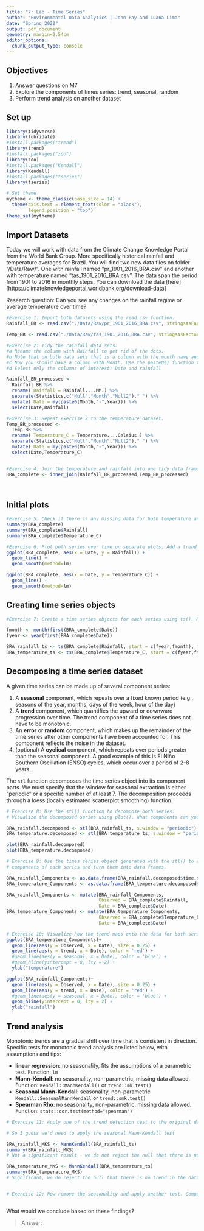 ```yaml
---
title: "7: Lab - Time Series"
author: "Environmental Data Analytics | John Fay and Luana Lima"
date: "Spring 2022"
output: pdf_document
geometry: margin=2.54cm
editor_options: 
  chunk_output_type: console
---
```


## Objectives
1. Answer questions on M7
2. Explore the components of times series: trend, seasonal, random
3. Perform trend analysis on another dataset

## Set up

```r

library(tidyverse)
library(lubridate)
#install.packages("trend")
library(trend)
#install.packages("zoo")
library(zoo)
#install.packages("Kendall")
library(Kendall)
#install.packages("tseries")
library(tseries)

# Set theme
mytheme <- theme_classic(base_size = 14) +
  theme(axis.text = element_text(color = "black"), 
        legend.position = "top")
theme_set(mytheme)
```

## Import Datasets

Today we will work with data from the Climate Change Knowledge Portal from the World Bank Group. More specifically historical rainfall and temperature averages for Brazil. You will find two new data files on folder "/Data/Raw/". One with rainfall named "pr_1901_2016_BRA.csv" and another with temperature named "tas_1901_2016_BRA.csv". The data span the period from 1901 to 2016 in monthly steps. You can download the data [here][https://climateknowledgeportal.worldbank.org/download-data]

Research question: Can you see any changes on the rainfall regime or average temperature over time?

```r
#Exercise 1: Import both datasets using the read.csv function.
Rainfall_BR <- read.csv("./Data/Raw/pr_1901_2016_BRA.csv", stringsAsFactors = TRUE)

Temp_BR <- read.csv("./Data/Raw/tas_1901_2016_BRA.csv", stringsAsFactors = TRUE)

#Exercise 2: Tidy the rainfall data sets.
#a Rename the column with Rainfall to get rid of the dots.
#b Note that on both data sets that is a column with the month name and average. Convert it to a Month column by separating the string, i.e., month in one column and the word "Average" on another. Hint: use the separate() function in the pipe.
#c Now you should have a column with Month. Use the paste0() function to paste month and year together and create a date object.
#d Select only the columns of interest: Date and rainfall

Rainfall_BR_processed <-
  Rainfall_BR %>% 
  rename( Rainfall = Rainfall....MM.) %>% 
  separate(Statistics,c("Null","Month","Null2")," ") %>% 
  mutate( Date = my(paste0(Month,"-",Year))) %>% 
  select(Date,Rainfall)

#Exercise 3: Repeat exercise 2 to the temperature dataset.
Temp_BR_processed <-
  Temp_BR %>% 
  rename( Temperature_C = Temperature....Celsius.) %>% 
  separate(Statistics,c("Null","Month","Null2")," ") %>% 
  mutate( Date = my(paste0(Month,"-",Year))) %>% 
  select(Date,Temperature_C)  


#Exercise 4: Join the temperature and rainfall into one tidy data frame with 3 columns: Date, Rainfall and Temperature.
BRA_complete <- inner_join(Rainfall_BR_processed,Temp_BR_processed)
  
           
```


## Initial plots

```r

#Exercise 5: Check if there is any missing data for both temperature and rainfall series.
summary(BRA_complete)
summary(BRA_complete$Rainfall)
summary(BRA_complete$Temperature_C)

#Exercise 6: Plot both series over time on separate plots. Add a trend line using geom_smooth(). Can you say something about the trend just by visualizing the data?
ggplot(BRA_complete, aes(x = Date, y = Rainfall)) +
  geom_line() +
  geom_smooth(method=lm)

ggplot(BRA_complete, aes(x = Date, y = Temperature_C)) +
  geom_line() +
  geom_smooth(method=lm)

```

## Creating time series objects

```r
#Exercise 7: Create a time series objects for each series using ts(). Make sure you specify the starting point and frequency.

fmonth <- month(first(BRA_complete$Date))
fyear <- year(first(BRA_complete$Date))

BRA_rainfall_ts <- ts(BRA_complete$Rainfall, start = c(fyear,fmonth), frequency = 12)
BRA_temperature_ts <- ts(BRA_complete$Temperature_C, start = c(fyear,fmonth), frequency = 12)

```


## Decomposing a time series dataset

A given time series can be made up of several component series: 

1. A **seasonal** component, which repeats over a fixed known period (e.g., seasons of the year, months, days of the week, hour of the day)
2. A **trend** component, which quantifies the upward or downward progression over time. The trend component of a time series does not have to be monotonic.
3. An **error** or **random** component, which makes up the remainder of the time series after other components have been accounted for. This component reflects the noise in the dataset. 
4. (optional) A **cyclical** component, which repeats over periods greater than the seasonal component. A good example of this is El Niño Southern Oscillation (ENSO) cycles, which occur over a period of 2-8 years.


The `stl` function decomposes the time series object into its component parts. We must specify that the window for seasonal extraction is either "periodic" or a specific number of at least 7. The decomposition proceeds through a loess (locally estimated scatterplot smoothing) function.

```r

# Exercise 8: Use the stl() function to decompose both series. 
# Visualize the decomposed series using plot(). What components can you identify?

BRA_rainfall.decomposed <- stl(BRA_rainfall_ts, s.window = "periodic")
BRA_temperature.decomposed <- stl(BRA_temperature_ts, s.window = "periodic")

plot(BRA_rainfall.decomposed)
plot(BRA_temperature.decomposed)

# Exercise 9: Use the times series object generated with the stl() to extract the 
# components of each series and turn them into data frames.

BRA_rainfall_Components <- as.data.frame(BRA_rainfall.decomposed$time.series[,1:3])
BRA_temperature_Components <- as.data.frame(BRA_temperature.decomposed$time.series[,1:3])

BRA_rainfall_Components <- mutate(BRA_rainfall_Components,
                                  Observed = BRA_complete$Rainfall,
                                  Date = BRA_complete$Date)
BRA_temperature_Components <- mutate(BRA_temperature_Components,
                                  Observed = BRA_complete$Temperature_C,
                                  Date = BRA_complete$Date)

# Exercise 10: Visualize how the trend maps onto the data for both series
ggplot(BRA_temperature_Components)+
  geom_line(aes(y = Observed, x = Date), size = 0.25) +
  geom_line(aes(y = trend, x = Date), color = 'red') +
  #geom_line(aes(y = seasonal, x = Date), color = 'blue') +
  #geom_hline(yintercept = 0, lty = 2) +
  ylab("temperature")

ggplot(BRA_rainfall_Components)+
  geom_line(aes(y = Observed, x = Date), size = 0.25) +
  geom_line(aes(y = trend, x = Date), color = 'red') +
  #geom_line(aes(y = seasonal, x = Date), color = 'blue') +
  geom_hline(yintercept = 0, lty = 2) +
  ylab("rainfall")

```


## Trend analysis

Monotonic trends are a gradual shift over time that is consistent in direction. Specific tests for monotonic trend analysis are listed below, with assumptions and tips: 

* **linear regression**: no seasonality, fits the assumptions of a parametric test. Function: `lm`
* **Mann-Kendall**: no seasonality, non-parametric, missing data allowed. Function: `Kendall::MannKendall()` or `trend::mk.test()`
* **Seasonal Mann-Kendall**: seasonality, non-parametric `Kendall::SeasonalMannKendall` or `trend::smk.test()`
* **Spearman Rho**: no seasonality, non-parametric, missing data allowed. Function: `stats::cor.test(method="spearman")`


```r

# Exercise 11: Apply one of the trend detection test to the original data set. Remember that the data has seasonal component, which test can be applied in this case?

# So I guess we'd need to apply the seasonal Mann-Kendall test

BRA_rainfall_MKS <- MannKendall(BRA_rainfall_ts)
summary(BRA_rainfall_MKS)
# Not a significant result - we do not reject the null that there is no trend in the data

BRA_temperature_MKS <- MannKendall(BRA_temperature_ts)
summary(BRA_temperature_MKS)
# Significant, we do reject the null that there is no trend in the data


# Exercise 12: Now remove the seasonality and apply another test. Compare the results with what you obtained on Exercise 9.



```

What would we conclude based on these findings? 

> Answer:


